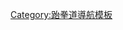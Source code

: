 {{Navbox
| name =亞洲跆拳道錦標賽
| title = [[亞洲跆拳道錦標賽]]
| state = {{{state|autocollapse}}}
| listclass = hlist
| titlestyle =
| list1 =
* [[1974年亞洲跆拳道錦標賽|1974]]
* [[1976年亞洲跆拳道錦標賽|1976]]
* [[1978年亞洲跆拳道錦標賽|1978]]
* [[1980年亞洲跆拳道錦標賽|1980]]
* [[1982年亞洲跆拳道錦標賽|1982]]
* [[1984年亞洲跆拳道錦標賽|1984]]
* [[1986年亞洲跆拳道錦標賽|1986]]
* [[1988年亞洲跆拳道錦標賽|1988]]
* [[1997年亞洲跆拳道錦標賽|1990]]
* [[1999年亞洲跆拳道錦標賽|1990]]
* [[1992年亞洲跆拳道錦標賽|1992]]
* [[1994年亞洲跆拳道錦標賽|1994]]
* [[1996年亞洲跆拳道錦標賽|1996]]
* [[1998年亞洲跆拳道錦標賽|1998]]
* [[2000年亞洲跆拳道錦標賽|2000]]
* [[2002年亞洲跆拳道錦標賽|2002]]
* [[2004年亞洲跆拳道錦標賽|2004]]
* [[2006年亞洲跆拳道錦標賽|2006]]
* [[2008年亞洲跆拳道錦標賽|2008]]
* [[2010年亞洲跆拳道錦標賽|2010]]
* [[2012年亞洲跆拳道錦標賽|2012]]
* [[2014年亞洲跆拳道錦標賽|2014]]
* [[2016年亞洲跆拳道錦標賽|2016]]
* [[2018年亞洲跆拳道錦標賽|2018]]
}}<noinclude>
{{collapsible option}}
[[Category:跆拳道導航模板]]
</noinclude>